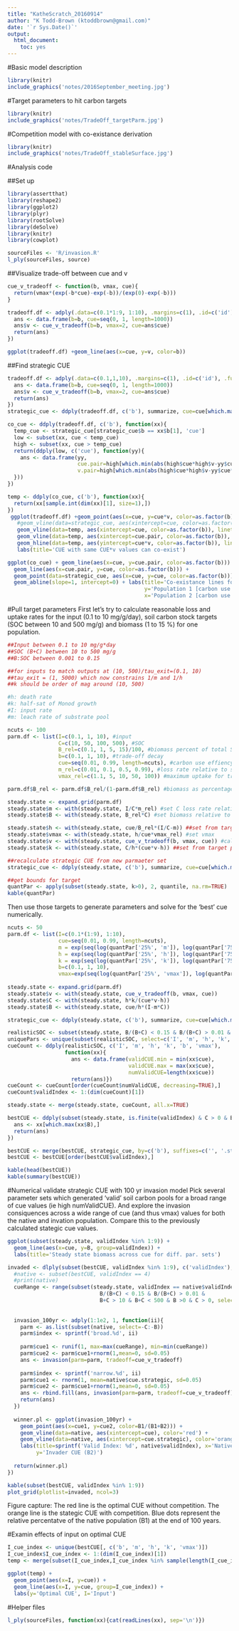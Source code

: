 ```yaml
---
title: "KatheScratch_20160914"
author: "K Todd-Brown (ktoddbrown@gmail.com)"
date: '`r Sys.Date()`'
output: 
  html_document: 
    toc: yes
---
```


#Basic model description
```r
library(knitr)
include_graphics('notes/2016September_meeting.jpg')
```

#Target parameters to hit carbon targets
```r
library(knitr)
include_graphics('notes/TradeOff_targetParm.jpg')
```

#Competition model with co-existance derivation
```r
library(knitr)
include_graphics('notes/TradeOff_stableSurface.jpg')
```

#Analysis code

##Set up
```r
library(assertthat)
library(reshape2)
library(ggplot2)
library(plyr)
library(rootSolve)
library(deSolve)
library(knitr)
library(cowplot)

sourceFiles <- 'R/invasion.R'
l_ply(sourceFiles, source)
```

##Visualize trade-off between cue and v
```r
cue_v_tradeoff <- function(b, vmax, cue){
  return(vmax*(exp(-b*cue)-exp(-b))/(exp(0)-exp(-b)))
}

tradeoff.df <- adply(.data=c(0.1*1:9, 1:10), .margins=c(1), .id=c('id'), .fun=function(b){
  ans <- data.frame(b=b, cue=seq(0, 1, length=1000))
  ans$v <- cue_v_tradeoff(b=b, vmax=2, cue=ans$cue)
  return(ans)
})

ggplot(tradeoff.df) +geom_line(aes(x=cue, y=v, color=b))
```

##Find strategic CUE
```r
tradeoff.df <- adply(.data=c(0.1,1,10), .margins=c(1), .id=c('id'), .fun=function(b){
  ans <- data.frame(b=b, cue=seq(0, 1, length=1000))
  ans$v <- cue_v_tradeoff(b=b, vmax=2, cue=ans$cue)
  return(ans)
})
strategic_cue <- ddply(tradeoff.df, c('b'), summarize, cue=cue[which.max(cue*v)])

co_cue <- ddply(tradeoff.df, c('b'), function(xx){
  temp_cue <- strategic_cue[strategic_cue$b == xx$b[1], 'cue']
  low <- subset(xx, cue < temp_cue)
  high <- subset(xx, cue > temp_cue)
  return(ddply(low, c('cue'), function(yy){
    ans <- data.frame(yy, 
                      cue.pair=high[which.min(abs(high$cue*high$v-yy$cue*yy$v)),'cue'],
                      v.pair=high[which.min(abs(high$cue*high$v-yy$cue*yy$v)),'v'])
  }))
})

temp <- ddply(co_cue, c('b'), function(xx){
  return(xx[sample.int(dim(xx)[1], size=1),])
})
 ggplot(tradeoff.df) +geom_point(aes(x=cue, y=cue*v, color=as.factor(b))) + 
   #geom_vline(data=strategic_cue, aes(xintercept=cue, color=as.factor(b))) +
   geom_vline(data=temp, aes(xintercept=cue, color=as.factor(b)), linetype='dotted') +
   geom_vline(data=temp, aes(xintercept=cue.pair, color=as.factor(b)), linetype='dotted') +
   geom_hline(data=temp, aes(yintercept=cue*v, color=as.factor(b)), linetype='dotted') +
   labs(title='CUE with same CUE*v values can co-exist')

ggplot(co_cue) + geom_line(aes(x=cue, y=cue.pair, color=as.factor(b))) + 
  geom_line(aes(x=cue.pair, y=cue, color=as.factor(b))) +
  geom_point(data=strategic_cue, aes(x=cue, y=cue, color=as.factor(b))) +
  geom_abline(slope=1, intercept=0) + labs(title='Co-existance lines for two populations',
                                           y='Population 1 [carbon use effiency]',
                                           x='Population 2 [carbon use effiency]')

```

#Pull target parameters
First let's try to calculate reasonable loss and uptake rates for the input (0.1 to 10 mg/g/day), soil carbon stock targets (SOC between 10 and 500 mg/g) and biomass (1 to 15 %) for one population.


```r

##Input between 0.1 to 10 mg/g*day
##SOC (B+C) between 10 to 500 mg/g
##B:SOC between 0.001 to 0.15

##for inputs to match outputs at (10, 500)/tau_exit=(0.1, 10)
##tau_exit = (1, 5000) which now constrains 1/m and 1/h
##k should be order of mag around (10, 500)

#h: death rate
#k: half-sat of Monod growth
#I: input rate
#m: leach rate of substrate pool

ncuts <- 100
parm.df <- list(I=c(0.1, 1, 10), #input
                C=c(10, 50, 100, 500), #SOC
                B_rel=c(0.1, 1, 5, 15)/100, #biomass percent of total SOC = B+C
                b=c(0.1, 1, 10), #trade-off decay
                cue=seq(0.01, 0.99, length=ncuts), #carbon use effiency
                m_rel=c(0.01, 0.1, 0.5, 0.99), #loss rate relative to system input
                vmax_rel=c(1.1, 5, 10, 50, 100)) #maximum uptake for trade-off relative loss

parm.df$B_rel <- parm.df$B_rel/(1-parm.df$B_rel) #biomass as percentage of C

steady.state <- expand.grid(parm.df)
steady.state$m <- with(steady.state, I/C*m_rel) #set C loss rate relative to input rate
steady.state$B <- with(steady.state, B_rel*C) #set biomass relative to C

steady.state$h <- with(steady.state, cue/B_rel*(I/C-m)) ##set from target parm analysis
steady.state$vmax <- with(steady.state, h/cue*vmax_rel) #set vmax
steady.state$v <- with(steady.state, cue_v_tradeoff(b, vmax, cue)) #calc v from tradeoff
steady.state$k <- with(steady.state, C/h*(cue*v-h)) ##set from target parm analysis

##recalculate strategic CUE from new parmaeter set
strategic_cue <- ddply(steady.state, c('b'), summarize, cue=cue[which.max(cue*v)])

##get bounds for target
quantPar <- apply(subset(steady.state, k>0), 2, quantile, na.rm=TRUE)
kable(quantPar)
```

Then use those targets to generate parameters and solve for the 'best' cue numerically.
```r
ncuts <- 50
parm.df <- list(I=c(0.1*(1:9), 1:10), 
                cue=seq(0.01, 0.99, length=ncuts),
                m = exp(seq(log(quantPar['25%', 'm']), log(quantPar['75%', 'm']), length=5)),
                h = exp(seq(log(quantPar['25%', 'h']), log(quantPar['75%', 'h']), length=10)),
                k = exp(seq(log(quantPar['25%', 'k']), log(quantPar['75%', 'k']), length=5)),
                b=c(0.1, 1, 10),
                vmax=exp(seq(log(quantPar['25%', 'vmax']), log(quantPar['75%', 'vmax']), length=5)))
          
steady.state <- expand.grid(parm.df)
steady.state$v <- with(steady.state, cue_v_tradeoff(b, vmax, cue))
steady.state$C <- with(steady.state, h*k/(cue*v-h))
steady.state$B <- with(steady.state, cue/h*(I-m*C))

strategic_cue <- ddply(steady.state, c('b'), summarize, cue=cue[which.max(cue*v)])

realisticSOC <- subset(steady.state, B/(B+C) < 0.15 & B/(B+C) > 0.01 & B+C > 10 & B+C < 500 & B >0 & C > 0)
uniquePars <- unique(subset(realisticSOC, select=c('I', 'm', 'h', 'k', 'b', 'vmax')))
cueCount <- ddply(realisticSOC, c('I', 'm', 'h', 'k', 'b', 'vmax'),
                  function(xx){
                    ans <- data.frame(validCUE.min = min(xx$cue),
                                      validCUE.max = max(xx$cue),
                                      numValidCUE=length(xx$cue))
                    return(ans)})
cueCount <- cueCount[order(cueCount$numValidCUE, decreasing=TRUE),]
cueCount$validIndex <- 1:(dim(cueCount)[1])

steady.state <- merge(steady.state, cueCount, all.x=TRUE)

bestCUE <- ddply(subset(steady.state, is.finite(validIndex) & C > 0 & B > 0), c('validIndex'), function(xx){
  ans <- xx[which.max(xx$B),]
  return(ans)
})

bestCUE <- merge(bestCUE, strategic_cue, by=c('b'), suffixes=c('', '.strategic'))
bestCUE <- bestCUE[order(bestCUE$validIndex),]

kable(head(bestCUE))
kable(summary(bestCUE))
```

#Numerical validate strategic CUE with 100 yr invasion model
Pick several parameter sets which generated 'valid' soil carbon pools for a broad range of cue values (ie high numValidCUE). And explore the invasion consiquences across a wide range of cue (and thus vmax) values for both the native and invation population. Compare this to the previously calculated stategic cue values.
```r

ggplot(subset(steady.state, validIndex %in% 1:9)) + 
  geom_line(aes(x=cue, y=B, group=validIndex)) + 
  labs(title='Steady state biomass across cue for diff. par. sets')

invaded <- dlply(subset(bestCUE, validIndex %in% 1:9), c('validIndex'), function(native){
  #native <- subset(bestCUE, validIndex == 4)
  #print(native)
  cueRange <- range(subset(steady.state, validIndex == native$validIndex & 
                             B/(B+C) < 0.15 & B/(B+C) > 0.01 & 
                             B+C > 10 & B+C < 500 & B >0 & C > 0, select='cue'))
  
  
  invasion_100yr <- adply(1:1e2, 1, function(ii){
    parm <- as.list(subset(native, select=-C:-B))
    parm$index <- sprintf('broad.%d', ii)
    
    parm$cue1 <- runif(1, max=max(cueRange), min=min(cueRange))
    parm$cue2 <- parm$cue1+rnorm(1,mean=0, sd=0.05)
    ans <- invasion(parm=parm, tradeoff=cue_v_tradeoff)
    
    parm$index <- sprintf('narrow.%d', ii)
    parm$cue1 <- rnorm(1, mean=native$cue.strategic, sd=0.05)
    parm$cue2 <- parm$cue1+rnorm(1,mean=0, sd=0.05)
    ans <- rbind.fill(ans, invasion(parm=parm, tradeoff=cue_v_tradeoff))
    return(ans)
  })
  
  winner.pl <- ggplot(invasion_100yr) + 
    geom_point(aes(x=cue1, y=cue2, color=B1/(B1+B2))) + 
    geom_vline(data=native, aes(xintercept=cue), color='red') + 
    geom_vline(data=native, aes(xintercept=cue.strategic), color='orange') +
    labs(title=sprintf('Valid Index: %d', native$validIndex), x='Native CUE (B1)',
         y='Invader CUE (B2)')
  
  return(winner.pl)
})

kable(subset(bestCUE, validIndex %in% 1:9))
plot_grid(plotlist=invaded, ncol=3)
```
Figure capture: The red line is the optimal CUE without competition. The orange line is the stategic CUE with competition. Blue dots represent the relative percentatve of the native population (B1) at the end of 100 years.

#Examin effects of input on optimal CUE
```r
I_cue_index <- unique(bestCUE[, c('b', 'm', 'h', 'k', 'vmax')])
I_cue_index$I_cue_index <- 1:(dim(I_cue_index)[1])
temp <- merge(subset(I_cue_index,I_cue_index %in% sample(length(I_cue_index), 50)), bestCUE)

ggplot(temp) + 
  geom_point(aes(x=I, y=cue)) +
  geom_line(aes(x=I, y=cue, group=I_cue_index)) +
  labs(y='Optimal CUE', I='Input')
```

#Helper files
```r
l_ply(sourceFiles, function(xx){cat(readLines(xx), sep='\n')})
```
